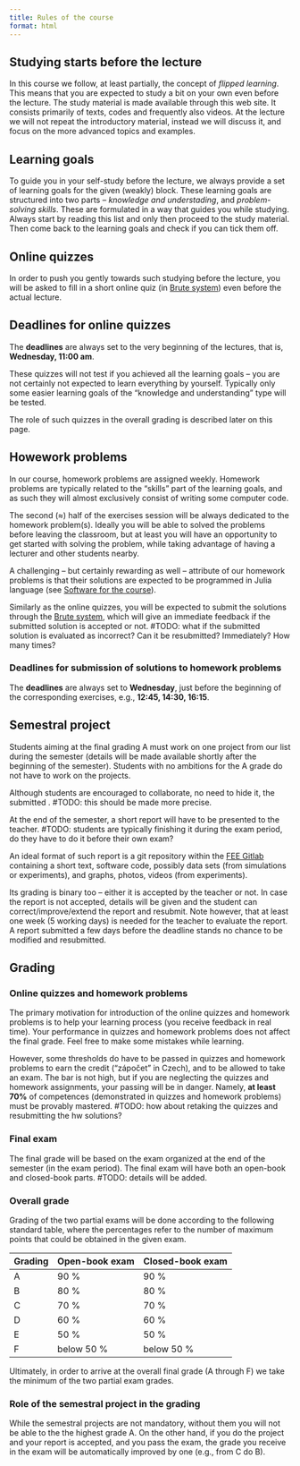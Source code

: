 ```yaml
---
title: Rules of the course
format: html
---
```


## Studying starts before the lecture

In this course we follow, at least partially, the concept of *flipped learning*. This means that you are expected to study a bit on your own even before the lecture. The study material is made available through this web site. It consists primarily of texts, codes and frequently also videos. At the lecture we will not repeat the introductory material, instead we will discuss it, and focus on the more advanced topics and examples.

## Learning goals

To guide you in your self-study before the lecture, we always provide a set of learning goals for the given (weakly) block. These learning goals are structured into two parts – *knowledge and understading*, and *problem-solving skills*. These are formulated in a way that guides you while studying. Always start by reading this list and only then proceed to the study material. Then come back to the learning goals and check if you can tick them off.

## Online quizzes

In order to push you gently towards such studying before the lecture, you will be asked to fill in a short online quiz (in [Brute system](https://cw.felk.cvut.cz/brute/)) even before the actual lecture. 

::: {.callout-important}
## Deadlines for online quizzes
The **deadlines** are always set to the very beginning of the lectures, that is, **Wednesday, 11:00 am**.
::: 

These quizzes will not test if you achieved all the learning goals – you are not certainly not expected to learn everything by yourself. Typically only some easier learning goals of the "knowledge and understanding" type will be tested.

The role of such quizzes in the overall grading is described later on this page.

## Howework problems

In our course, homework problems are assigned weekly. Homework problems are typically related to the "skills" part of the learning goals, and as such they will almost exclusively consist of writing some computer code.

The second ($\approx$) half of the exercises session will be always dedicated to the homework problem(s). Ideally you will be able to solved the problems before leaving the classroom, but at least you will have an opportunity to get started with solving the problem, while taking advantage of having a lecturer and other students nearby. 

A challenging – but certainly rewarding as well – attribute of our homework problems is that their solutions are expected to be programmed in Julia language (see [Software for the course](intro_software.qmd)). 

Similarly as the online quizzes, you will be expected to submit the solutions through the [Brute system](https://cw.felk.cvut.cz/brute/), which will give an immediate feedback if the submitted solution is accepted or not. #TODO: what if the submitted solution is evaluated as incorrect? Can it be resubmitted? Immediately? How many times?

::: {.callout-important}
### Deadlines for submission of solutions to homework problems
The **deadlines** are always set to **Wednesday**, just before the beginning of the corresponding exercises, e.g., **12:45, 14:30, 16:15**.
:::

## Semestral project

Students aiming at the final grading A must work on one project from our list during the semester (details will be made available shortly after the beginning of the semester). Students with no ambitions for the A grade do not have to work on the projects. 

Although students are encouraged to collaborate, no need to hide it, the submitted . #TODO: this should be made more precise. 

At the end of the semester, a short report will have to be presented to the teacher. #TODO: students are typically finishing it during the exam period, do they have to do it before their own exam? 

An ideal format of such report is a git repository within the [FEE Gitlab](https://gitlab.fel.cvut.cz) containing a short text, software code, possibly data sets (from simulations or experiments), and graphs, photos, videos (from experiments).

Its grading is binary too –⁠ either it is accepted by the teacher or not. In case the report is not accepted, details will be given and the student can correct/improve/extend the report and resubmit. Note however, that at least one week (5 working days) is needed for the teacher to evaluate the report. A report submitted a few days before the deadline stands no chance to be modified and resubmitted. 

## Grading

### Online quizzes and homework problems 

The primary motivation for introduction of the online quizzes and homework problems is to help your learning process (you receive feedback in real time). Your performance in quizzes and homework problems does not affect the final grade. Feel free to make some mistakes while learning.

However, some thresholds do have to be passed in quizzes and homework problems to earn the credit ("zápočet" in Czech), and to be allowed to take an exam. The bar is not high, but if you are neglecting the quizzes and homework assignments, your passing will be in danger. Namely, **at least 70%** of competences (demonstrated in quizzes and homework problems) must be provably mastered. #TODO: how about retaking the quizzes and resubmitting the hw solutions?

### Final exam

The final grade will be based on the exam organized at the end of the semester (in the exam period).  The final exam will have both an open-book and closed-book parts. #TODO: details will be added. 

### Overall grade

Grading of the two partial exams will be done according to the following standard table, where the percentages refer to the number of maximum points that could be obtained in the given exam.

| Grading | Open-book exam | Closed-book exam |
|---------|----------------|------------------|
| A       | 90 %           | 90 %             |
| B       | 80 %           | 80 %             |
| C       | 70 %           | 70 %             |
| D       | 60 %           | 60 %             |
| E       | 50 %           | 50 %             |
| F       | below 50 %     | below 50 %       |

Ultimately, in order to arrive at the overall final grade (A through F) we take the minimum of the two partial exam grades.

### Role of the semestral project in the grading

While the semestral projects are not mandatory, without them you will not be able to the the highest grade A. On the other hand, if you do the project and your report is accepted, and you pass the exam, the grade you receive in the exam will be automatically improved by one (e.g., from C do B).
